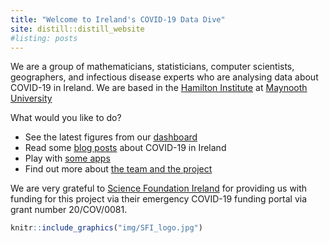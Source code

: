 ```yaml
---
title: "Welcome to Ireland's COVID-19 Data Dive"
site: distill::distill_website
#listing: posts
---
```


We are a group of mathematicians, statisticians, computer scientists, geographers, and infectious disease experts who are analysing data about COVID-19 in Ireland. We are based in the [Hamilton Institute](https://www.maynoothuniversity.ie/hamilton) at [Maynooth University](https://www.maynoothuniversity.ie)

What would you like to do?

  - See the latest figures from our [dashboard](dashboard.html)
  - Read some [blog posts](posts.html) about COVID-19 in Ireland
  - Play with [some apps](apps.html)
  - Find out more about [the team and the project](about.html)

We are very grateful to [Science Foundation Ireland](https://www.sfi.ie) for providing us with funding for this project via their emergency COVID-19 funding portal via grant number 20/COV/0081.

```r
knitr::include_graphics("img/SFI_logo.jpg")
```
